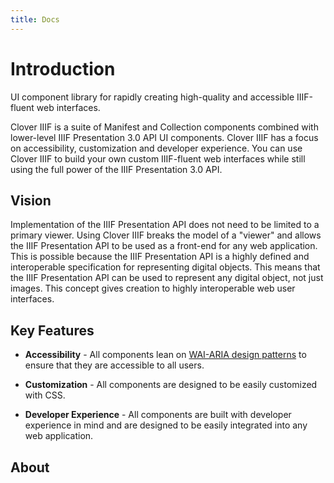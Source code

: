 ```yaml
---
title: Docs
---
```


# Introduction

UI component library for rapidly creating high-quality and accessible IIIF-fluent web interfaces.

Clover IIIF is a suite of Manifest and Collection components combined with lower-level IIIF Presentation 3.0 API UI components. Clover IIIF has a focus on accessibility, customization and developer experience. You can use Clover IIIF to build your own custom IIIF-fluent web interfaces while still using the full power of the IIIF Presentation 3.0 API.

## Vision

Implementation of the IIIF Presentation API does not need to be limited to a primary viewer. Using Clover IIIF breaks the model of a "viewer" and allows the IIIF Presentation API to be used as a front-end for any web application. This is possible because the IIIF Presentation API is a highly defined and interoperable specification for representing digital objects. This means that the IIIF Presentation API can be used to represent any digital object, not just images. This concept gives creation to highly interoperable web user interfaces.

## Key Features

- **Accessibility** - All components lean on [WAI-ARIA design patterns](https://www.w3.org/TR/wai-aria-practices-1.2) to ensure that they are accessible to all users.

- **Customization** - All components are designed to be easily customized with CSS.

- **Developer Experience** - All components are built with developer experience in mind and are designed to be easily integrated into any web application.

## About
